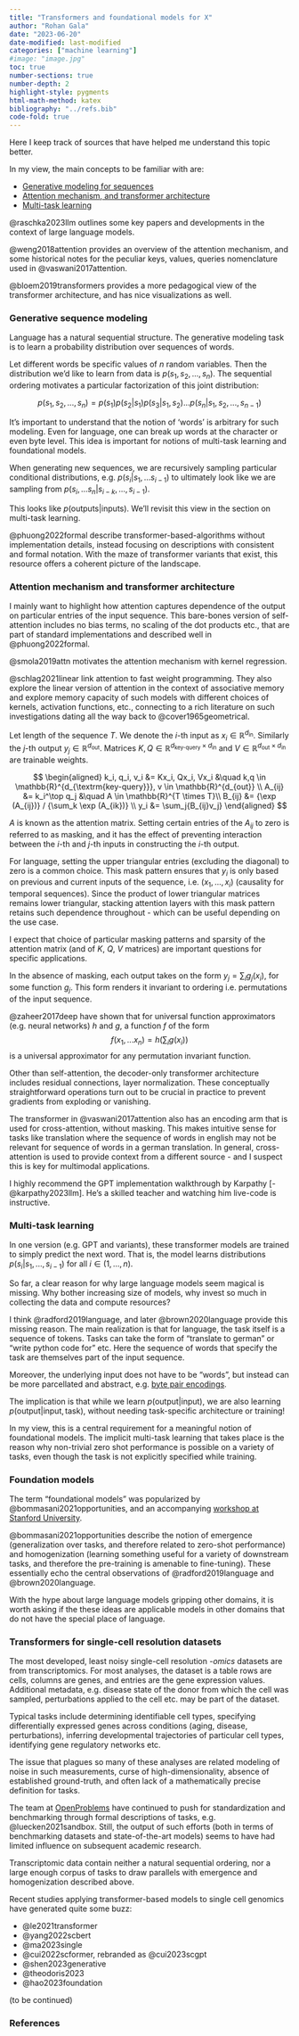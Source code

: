 ```yaml
---
title: "Transformers and foundational models for X"
author: "Rohan Gala"
date: "2023-06-20"
date-modified: last-modified
categories: ["machine learning"]
#image: "image.jpg"
toc: true
number-sections: true
number-depth: 2
highlight-style: pygments
html-math-method: katex
bibliography: "../refs.bib"
code-fold: true
---
```


Here I keep track of sources that have helped me understand this topic better.

In my view, the main concepts to be familiar with are:

 - [Generative modeling for sequences](#generative-sequence-modeling)
 - [Attention mechanism, and transformer architecture](#attention-mechanism-and-transformer-architecture)
 - [Multi-task learning](#multi-task-learning)

::: {.column-margin}
@raschka2023llm outlines some key papers and developments in the context of large language models.  
:::

::: {.column-margin}
@weng2018attention provides an overview of the attention mechanism, and some historical notes for the peculiar keys, values, queries nomenclature used in @vaswani2017attention.
:::

::: {.column-margin}
@bloem2019transformers provides a more pedagogical view of the transformer architecture, and has nice visualizations as well.
:::

### Generative sequence modeling

Language has a natural sequential structure. The generative modeling task is to learn a probability distribution over sequences of words. 

Let different words be specific values of $n$ random variables. Then the distribution we'd like to learn from data is $p(s_1, s_2, ..., s_n)$. The sequential ordering motivates a particular factorization of this joint distribution:

$$p(s_1, s_2, ..., s_n) = p(s_1) p(s_2 | s_1) p(s_3 | s_1, s_2) ... p(s_n | s_1, s_2, ..., s_{n-1})$$

It's important to understand that the notion of 'words' is arbitrary for such modeling. Even for language, one can break up words at the character or even byte level. This idea is important for notions of multi-task learning and foundational models.

When generating new sequences, we are recursively sampling particular conditional distributions, e.g. $p(s_i | s_1, ... s_{i-1})$ to ultimately look like we are sampling from $p(s_i, ... s_n | s_{i-k}, ..., s_{i-1})$.

This looks like $p(\textrm{outputs}|\textrm{inputs})$. We'll revisit this view in the section on multi-task learning. 

::: {.column-margin}
@phuong2022formal describe transformer-based-algorithms without implementation details, instead focusing on descriptions with consistent and formal notation. With the maze of transformer variants that exist, this resource offers a coherent picture of the landscape.
:::

### Attention mechanism and transformer architecture

I mainly want to highlight how attention captures dependence of the output on particular entries of the input sequence. This bare-bones version of self-attention includes no bias terms, no scaling of the dot products etc., that are part of standard implementations and described well in @phuong2022formal.

::: {.column-margin}
@smola2019attn motivates the attention mechanism with kernel regression.
:::

::: {.column-margin}
@schlag2021linear link attention to fast weight programming. They also explore the linear version of attention in the context of associative memory and explore memory capacity of such models with different choices of kernels, activation functions, etc., connecting to a rich literature on such investigations dating all the way back to @cover1965geometrical.
:::

Let length of the sequence $T$. We denote the $i$-th input as ${x_i \in \mathbb{R}^{d_{\textrm{in}}}}$. Similarly the $j$-th output ${y_j \in \mathbb{R}^{d_{\textrm{out}}}}$. Matrices ${K, Q \in \mathbb{R}^{d_\textrm{key-query} \times d_{\textrm{in}}}}$ and ${V \in \mathbb{R}^{d_\textrm{out} \times d_{\textrm{in}}}}$ are trainable weights. 

$$
\begin{aligned}
k_i, q_i, v_i &= Kx_i, Qx_i, Vx_i &\quad k,q \in \mathbb{R}^{d_{\textrm{key-query}}}, v \in \mathbb{R}^{d_{out}} \\
A_{ij} &= k_i^\top q_j &\quad A \in \mathbb{R}^{T \times T}\\
B_{ij} &= {\exp (A_{ij})} / {\sum_k \exp (A_{ik})} \\
y_i &= \sum_j{B_{ij}v_j} 
\end{aligned}
$$

$A$ is known as the attention matrix. Setting certain entries of the $A_{ij}$ to zero is referred to as masking, and it has the effect of preventing interaction between the $i$-th and $j$-th inputs in constructing the $i$-th output.

For language, setting the upper triangular entries (excluding the diagonal) to zero is a common choice. This mask pattern ensures that $y_i$ is only based on previous and current inputs of the sequence, i.e. $(x_1, ..., x_{i})$ (causality for temporal sequences). Since the product of lower triangular matrices remains lower triangular, stacking attention layers with this mask pattern retains such dependence throughout - which can be useful depending on the use case.  

I expect that choice of particular masking patterns and sparsity of the attention matrix (and of $K$, $Q$, $V$ matrices) are important questions for specific applications. 

In the absence of masking, each output takes on the form $y_j  = \sum_i{g_j(x_i)}$, for some function $g_j$. This form renders it invariant to ordering i.e. permutations of the input sequence. 

::: {.column-margin}
@zaheer2017deep have shown that for universal function approximators (e.g. neural networks) $h$ and $g$, a function $f$ of the form $$f(x_1, ... x_n) = h(\sum_i{g(x_i)})$$ is a universal approximator for any permutation invariant function.
:::

Other than self-attention, the decoder-only transformer architecture includes residual connections, layer normalization. These conceptually straightforward operations turn out to be crucial in practice to prevent gradients from exploding or vanishing. 

The transformer in @vaswani2017attention also has an encoding arm that is used for cross-attention, without masking. This makes intuitive sense for tasks like translation where the sequence of words in english may not be relevant for sequence of words in a german translation. In general, cross-attention is used to provide context from a different source - and I suspect this is key for multimodal applications.

::: {.column-margin}
I highly recommend the GPT implementation walkthrough by Karpathy [-@karpathy2023llm]. He's a skilled teacher and watching him live-code is instructive.
:::

### Multi-task learning

In one version (e.g. GPT and variants), these transformer models are trained to simply predict the next word. That is, the model learns distributions $p(s_i | s_1, ..., s_{i-1})$ for all $i \in (1,...,n)$.

So far, a clear reason for why large language models seem magical is missing. Why bother increasing size of models, why invest so much in collecting the data and compute resources?

I think @radford2019language, and later @brown2020language provide this missing reason. The main realization is that for language, the task itself is a sequence of tokens. Tasks can take the form of "translate to german" or "write python code for" etc. Here the sequence of words that specify the task are themselves part of the input sequence.

Moreover, the underlying input does not have to be "words", but instead can be more parcellated and abstract, e.g. [byte pair encodings](https://huggingface.co/learn/nlp-course/chapter6/5?fw=pt).

The implication is that while we learn $p(\textrm{output}|\textrm{input})$, we are also learning ${p(\textrm{output} | \textrm{input}, \textrm{task})}$, without needing task-specific architecture or training!

In my view, this is a central requirement for a meaningful notion of foundational models. The implicit multi-task learning that takes place is the reason why non-trivial zero shot performance is possible on a variety of tasks, even though the task is not explicitly specified while training.

### Foundation models

The term "foundational models" was popularized by @bommasani2021opportunities, and an accompanying [workshop at Stanford University](https://crfm.stanford.edu/workshop.html). 

@bommasani2021opportunities describe the notion of emergence (generalization over tasks, and therefore related to zero-shot performance) and homogenization (learning something useful for a variety of downstream tasks, and therefore the pre-training is amenable to fine-tuning). These essentially echo the central observations of @radford2019language and @brown2020language.

With the hype about large language models gripping other domains, it is worth asking if the these ideas are applicable models in other domains that do not have the special place of language.

### Transformers for single-cell resolution datasets

The most developed, least noisy single-cell resolution _-omics_ datasets are from transcriptomics. For most analyses, the dataset is a table rows are cells,  columns are genes, and entries are the gene expression values. Additional metadata, e.g. disease state of the donor from which the cell was sampled, perturbations applied to the cell etc. may be part of the dataset.

Typical tasks include determining identifiable cell types, specifying differentially expressed genes across conditions (aging, disease, perturbations), inferring developmental trajectories of particular cell types, identifying gene regulatory networks etc.

The issue that plagues so many of these analyses are related modeling of noise in such measurements, curse of high-dimensionality, absence of established ground-truth, and often lack of a mathematically precise definition for tasks.

::: {.column-margin}
The team at [OpenProblems](https://openproblems.bio/events/) have continued to push for standardization and benchmarking through formal descriptions of tasks, e.g. @luecken2021sandbox. Still, the output of such efforts (both in terms of benchmarking datasets and state-of-the-art models) seems to have had limited influence on subsequent academic research.
:::

Transcriptomic data contain neither a natural sequential ordering, nor a large enough corpus of tasks to draw parallels with emergence and homogenization described above.

Recent studies applying transformer-based models to single cell genomics have generated quite some buzz:

 - @le2021transformer
 - @yang2022scbert
 - @ma2023single
 - @cui2022scformer, rebranded as @cui2023scgpt
 - @shen2023generative
 - @theodoris2023
 - @hao2023foundation

 (to be continued)

### References

::: {#refs}
:::
